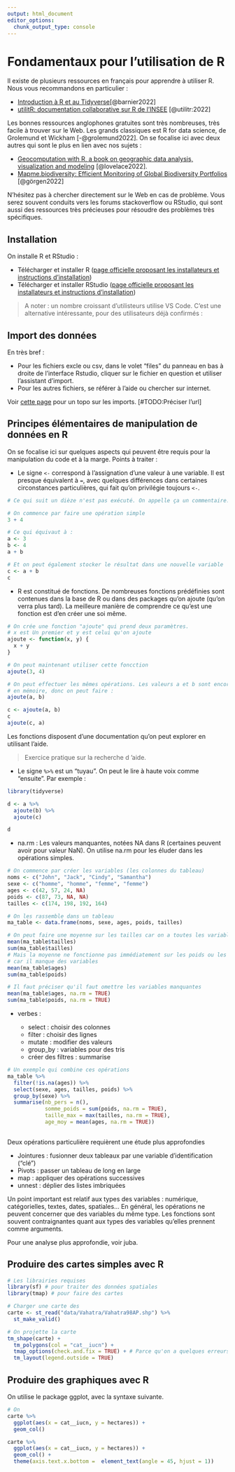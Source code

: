 ```yaml
---
output: html_document
editor_options: 
  chunk_output_type: console
---
```

# Fondamentaux pour l'utilisation de R {#sec-fondamentaux}

Il existe de plusieurs ressources en français pour apprendre à utiliser R. Nous vous recommandons en particulier :

-   [Introduction à R et au Tidyverse](https://juba.github.io/tidyverse/index.html)[@barnier2022]
-   [utilitR: documentation collaborative sur R de l'INSEE](https://www.book.utilitr.org/index.html) [@utilitr:2022]

Les bonnes ressources anglophones gratuites sont très nombreuses, très facile à trouver sur le Web. Les grands classiques est R for data science, de Grolemund et Wickham [-@grolemund2022]. On se focalise ici avec deux autres qui sont le plus en lien avec nos sujets :

-   [Geocomputation with R, a book on geographic data analysis, visualization and modeling](https://geocompr.robinlovelace.net/) [@lovelace2022].
-   [Mapme.biodiversity: Efficient Monitoring of Global Biodiversity Portfolios](https://mapme-initiative.github.io/mapme.biodiversity/index.html) [@görgen2022]

N'hésitez pas à chercher directement sur le Web en cas de problème. Vous serez souvent conduits vers les forums stackoverflow ou RStudio, qui sont aussi des ressources très précieuses pour résoudre des problèmes très spécifiques.

## Installation

On installe R et RStudio :

-   Télécharger et installer R ([page officielle proposant les installateurs et instructions d'installation](https://cloud.r-project.org/))
-   Télécharger et installer RStudio ([page officielle proposant les installateurs et instructions d'installation](https://www.rstudio.com/products/rstudio/download/#download))

> A noter : un nombre croissant d'utilisteurs utilise VS Code. C'est une alternative intéressante, pour des utilisateurs déjà confirmés :

## Import des données

En très bref :

-   Pour les fichiers excle ou csv, dans le volet "files" du panneau en bas à droite de l'interface Rstudio, cliquer sur le fichier en question et utiliser l'assistant d'import.
-   Pour les autres fichiers, se référer à l'aide ou chercher sur internet.

Voir [cette page](https://juba.github.io) pour un topo sur les imports. \[#TODO:Préciser l'url\]

## Principes élémentaires de manipulation de données en R

On se focalise ici sur quelques aspects qui peuvent être requis pour la manipulation du code et à la marge. Points à traiter :

-   Le signe `<-` correspond à l'assignation d'une valeur à une variable. Il est presque équivalent à `=`, avec quelques différences dans certaines circonstances particulières, qui fait qu'on privilégie toujours `<-`.

```r
# Ce qui suit un dièze n'est pas exécuté. On appelle ça un commentaire.

# On commence par faire une opération simple
3 + 4

# Ce qui équivaut à :
a <- 3
b <- 4
a + b

# Et on peut également stocker le résultat dans une nouvelle variable 
c <- a + b
c
```

-   R est constitué de fonctions. De nombreuses fonctions prédéfinies sont contenues dans la base de R ou dans des packages qu'on ajoute (qu'on verra plus tard).  La meilleure manière de comprendre ce qu'est une fonction est d'en créer une soi même. 

```r
# On crée une fonction "ajoute" qui prend deux paramètres. 
# x est Un premier et y est celui qu'on ajoute
ajoute <- function(x, y) {
  x + y
}

# On peut maintenant utiliser cette foncction
ajoute(3, 4)

# On peut effectuer les mêmes opérations. Les valeurs a et b sont encore 
# en mémoire, donc on peut faire :
ajoute(a, b)

c <- ajoute(a, b)
c
ajoute(c, a)
```

Les fonctions disposent d'une documentation qu'on peut explorer en utilisant l'aide.

> Exercice pratique sur la recherche d 'aide.

- Le signe `%>%` est un "tuyau". On peut le lire à haute voix comme "ensuite". Par exemple :

```r
library(tidyverse)

d <- a %>%
  ajoute(b) %>%
  ajoute(c)

d
```


-   na.rm : Les valeurs manquantes, notées NA dans R (certaines peuvent avoir pour valeur NaN). On utilise na.rm pour les éluder dans les opérations simples.


```r
# On commence par créer les variables (les colonnes du tableau)
noms <- c("John", "Jack", "Cindy", "Samantha")
sexe <- c("homme", "homme", "femme", "femme")
ages <- c(42, 57, 24, NA)
poids <- c(87, 73, NA, NA)
tailles <- c(174, 198, 192, 164)

# On les rassemble dans un tableau 
ma_table <- data.frame(noms, sexe, ages, poids, tailles)

# On peut faire une moyenne sur les tailles car on a toutes les variables
mean(ma_table$tailles)
sum(ma_table$tailles)
# Mais la moyenne ne fonctionne pas immédiatement sur les poids ou les âges
# car il manque des variables
mean(ma_table$ages)
sum(ma_table$poids)

# Il faut préciser qu'il faut omettre les variables manquantes
mean(ma_table$ages, na.rm = TRUE)
sum(ma_table$poids, na.rm = TRUE)

```


-   verbes :

    - select : choisir des colonnes 
    - filter : choisir des lignes
    - mutate : modifier des valeurs
    - group_by : variables pour des tris 
    - créer des filtres : summarise

```r
# Un exemple qui combine ces opérations
ma_table %>%
  filter(!is.na(ages)) %>%
  select(sexe, ages, tailles, poids) %>%
  group_by(sexe) %>%
  summarise(nb_pers = n(),
            somme_poids = sum(poids, na.rm = TRUE),
            taille_max = max(tailles, na.rm = TRUE),
            age_moy = mean(ages, na.rm = TRUE))
  
```


Deux opérations particulière requièrent une étude plus approfondies

-   Jointures : fusionner deux tableaux par une variable d'identification ("clé")
-   Pivots : passer un tableau de long en large
-   map : appliquer des opérations successives
-   unnest : déplier des listes imbriquées

Un point important est relatif aux types des variables : numérique, catégorielles, textes, dates, spatiales... En général, les opérations ne peuvent concerner que des variables du même type. Les fonctions sont souvent contraignantes quant aux types des variables qu'elles prennent comme arguments.

Pour une analyse plus approfondie, voir juba.

## Produire des cartes simples avec R

```r
# Les librairies requises 
library(sf) # pour traiter des données spatiales
library(tmap) # pour faire des cartes

# Charger une carte des 
carte <- st_read("data/Vahatra/Vahatra98AP.shp") %>%
  st_make_valid()

# On projette la carte
tm_shape(carte) +
  tm_polygons(col = "cat__iucn") +
  tmap_options(check.and.fix = TRUE) + # Parce qu'on a quelques erreurs topo
  tm_layout(legend.outside = TRUE)

```


## Produire des graphiques avec R

On utilise le package ggplot, avec la syntaxe suivante.

```r
# On 
carte %>%
  ggplot(aes(x = cat__iucn, y = hectares)) +
  geom_col()

carte %>%
  ggplot(aes(x = cat__iucn, y = hectares)) +
  geom_col() +
  theme(axis.text.x.bottom =  element_text(angle = 45, hjust = 1))


```

